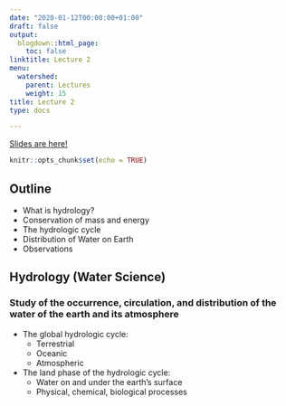 ```yaml
---
date: "2020-01-12T00:00:00+01:00"
draft: false
output:
  blogdown::html_page:
    toc: false
linktitle: Lecture 2
menu:
  watershed:
    parent: Lectures
    weight: 15
title: Lecture 2
type: docs

---
```


[Slides are here!](https://amurraygeo.com/slides/watershed/lecture_2_slides.html)


```r
knitr::opts_chunk$set(echo = TRUE)
```

## Outline
- What is hydrology?
- Conservation of mass and energy
- The hydrologic cycle
- Distribution of Water on Earth
- Observations

## Hydrology (Water Science)
### Study of the occurrence, circulation, and distribution of the water of the earth and its atmosphere
- The global hydrologic cycle:
  - Terrestrial
  - Oceanic
  - Atmospheric
- The land phase of the hydrologic cycle:
  - Water on and under the earth’s surface
  - Physical, chemical, biological processes

